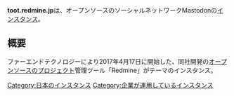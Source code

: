 {{infobox instance
|Name = toot.redmine.jp
|Domain = https://toot.redmine.jp
|Country = 日本
|Admin = [https://www.farend.co.jp/ ファーエンドテクノロジー]
|Start = 2017年4月17日
|Kifu = なし
|Alias = なし
}}'''toot.redmine.jp'''は、オープンソースのソーシャルネットワークMastodonの[[インスタンス]]。

== 概要 ==
ファーエンドテクノロジーにより2017年4月17日に開始した、同社開発の[[オープンソース]]のプロジェクト管理ツール「Redmine」がテーマのインスタンス。

[[Category:日本のインスタンス]]
[[Category:企業が運用しているインスタンス]]